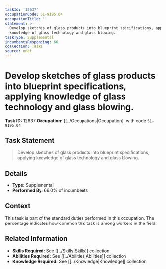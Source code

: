 ```yaml
---
taskId: '12637'
occupationCode: 51-9195.04
occupationTitle: ''
statement: >-
  Develop sketches of glass products into blueprint specifications, applying
  knowledge of glass technology and glass blowing.
taskType: Supplemental
incumbentsResponding: 66
collection: Tasks
source: onet
---
```

# Develop sketches of glass products into blueprint specifications, applying knowledge of glass technology and glass blowing.

**Task ID:** 12637
**Occupation:** [[../Occupations|Occupation]] with code `51-9195.04`

## Task Statement

> Develop sketches of glass products into blueprint specifications, applying knowledge of glass technology and glass blowing.

## Details

- **Type:** Supplemental
- **Performed By:** 66.0% of incumbents

## Context

This task is part of the standard duties performed in this occupation. The percentage indicates how common this task is among workers in the field.

## Related Information

- **Skills Required:** See [[../Skills|Skills]] collection
- **Abilities Required:** See [[../Abilities|Abilities]] collection
- **Knowledge Required:** See [[../Knowledge|Knowledge]] collection
